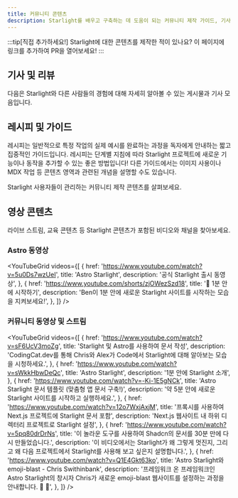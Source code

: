 ```yaml
---
title: 커뮤니티 콘텐츠
description: Starlight를 배우고 구축하는 데 도움이 되는 커뮤니티 제작 가이드, 기사 및 비디오를 찾아보세요!
---
```


:::tip[직접 추가하세요!]
Starlight에 대한 콘텐츠를 제작한 적이 있나요?
이 페이지에 링크를 추가하여 PR을 열어보세요!
:::


## 기사 및 리뷰

다음은 Starlight와 다른 사람들의 경험에 대해 자세히 알아볼 수 있는 게시물과 기사 모음입니다.

<CardGrid>
	<LinkCard
		href="https://devm.io/open-source/starlight-astro"
		title="Starlight를 사용한 정적 사이트 생성"
		description="“컴포넌트를 설계할 때 아이디어가 너무 크거나 너무 작으면 안 됩니다.” — Starlight 리드 개발자인 Chris Swithinbank와의 인터뷰"
	/>
	<LinkCard
		href="https://frontendatscale.com/blog/hybrid-frontend-architecture/"
		title="Astro와 Starlight를 사용한 하이브리드 프런트엔드 아키텍처"
		description="Maxi Ferreira와 Ben Holmes는 Starlight, TinaCMS 및 인증 기능이 있는 대화형 API 플레이그라운드를 사용하여 문서 사이트를 구축합니다."
	/>
	<LinkCard
		href="https://www.olets.dev/posts/comparing-docs-site-builders-vuepress-vs-starlight/"
		title="문서 사이트 빌더 비교: VuePress vs Starlight"
		description="이 두 프레임워크는 어떻게 비교되나요?"
	/>
	<LinkCard
		href="https://astro.build/case-studies/wp-engine/"
		title="사례 연구: 개발 비용 절감"
		description="WP Engine이 Astro의 Starlight로 개발 비용을 50% 이상 절감한 방법"
	/>
	<LinkCard
		href="https://maciekpalmowski.dev/blog/building-a-documentation-site-using-astro-starlight/"
		title="Astro의 Starlight를 사용한 문서 사이트 구축"
		description="Patchstack 문서를 Starlight로 마이그레이션하는 과정 - Maciek Palmowski"
	/>
	<LinkCard
		href="https://blog.cloudflare.com/open-source-all-the-way-down-upgrading-our-developer-documentation/"
		title="오픈소스의 힘으로"
		description="Cloudflare가 Starlight로 개발자 문서를 개선한 방법"
	/>
	<LinkCard
		href="https://starlight-changelog.netlify.app/"
		title="Starlight 변경 로그"
		description="@astrojs/starlight 패키지의 모든 릴리스를 한눈에 볼 수 있는 멋진 페이지"
	/>
</CardGrid>

## 레시피 및 가이드

레시피는 일반적으로 특정 작업의 실제 예시를 완료하는 과정을 독자에게 안내하는 짧고 집중적인 가이드입니다. 레시피는 단계별 지침에 따라 Starlight 프로젝트에 새로운 기능이나 동작을 추가할 수 있는 좋은 방법입니다! 다른 가이드에서는 이미지 사용이나 MDX 작업 등 콘텐츠 영역과 관련된 개념을 설명할 수도 있습니다.

Starlight 사용자들이 관리하는 커뮤니티 제작 콘텐츠를 살펴보세요.

<CardGrid>
	<LinkCard
		href="https://www.webpro.nl/scraps/versioned-docs-with-starlight-and-vercel"
		title="Starlight & Vercel을 사용한 버전별 문서"
		description="프로젝트의 각 주요 버전에 대해 별도의 문서 버전을 구현하는 방법에 대한 가이드"
	/>
	<LinkCard
		href="https://hideoo.dev/notes/starlight-heading-links"
		title="Starlight 제목에 링크 추가"
		description="문서의 특정 섹션에 대한 링크를 공유하기 위한 rehype 플러그인 사용 가이드"
	/>
	<LinkCard
		href="https://blog.otterlord.dev/posts/starlight-sponsors/"
		title="Starlight 사이트에 스폰서 추가"
		description="문서 사이드바에 맞춤 스폰서 컴포넌트를 구현하기 위한 가이드"
	/>
	<LinkCard
		href="https://hideoo.dev/notes/starlight-og-images"
		title="Starlight에 Open Graph 이미지 추가"
		description="페이지에 대한 소셜 이미지 및 해당 메타 태그 생성에 대한 가이드"
	/>
	<LinkCard
		href="https://hideoo.dev/notes/starlight-third-party-icon-sets"
		title="Starlight에서 타사 아이콘 세트 사용"
		description="unplugin-icons를 사용하여 Starlight에 사용 가능한 아이콘 선택 범위를 확장하는 방법에 대한 가이드"
	/>
	<LinkCard
		href="https://hideoo.dev/notes/starlight-custom-html-head"
		title="Starlight 페이지의 HTML 헤드 편집"
		description="웹 분석, 글꼴, 스크립트 등 일반적인 헤드 콘텐츠를 추가하는 방법을 알아보세요."
	/>
	<LinkCard
		href="https://dev.to/mrrobot/publishing-documentation-with-astro-starlight-691"
		title="Astro Starlight로 문서 게시"
		description="Starlight 문서 시작하기"
	/>
	<LinkCard
		href="https://events-3bg.pages.dev/jotter/starlight/guide/"
		title="View Transitions 활성화"
		description="Bag of Tricks의 view transitions 지원으로 SPA와 같은 모양과 느낌을 얻으세요"
	/>
	<LinkCard
		href="https://jamcomments.com/posts/structured-data-with-starlight"
		title="Starlight 페이지에 구조화된 데이터 추가"
		description="문서 페이지에 대한 동적 JSON-LD 구조화된 데이터를 구축하는 방법을 알아보세요."
	/>
	<LinkCard
		href="https://starlight-examples.netlify.app/"
		title="Starlight 예시"
		description="Starlight 문서 사이트에서 작업을 수행하는 실용적인 방법을 보여주는 StackBlitz 임베드 모음입니다."
	/>
	<LinkCard
		href="https://hideoo.dev/notebooks/starlight-plugins-by-example"
		title="Starlight Plugins 예시"
		description="Starlight 플러그인과 이를 빌드하는 데 사용되는 일반적인 패턴에 대한 정보와 예시 모음입니다."
	/>
</CardGrid>

## 영상 콘텐츠

라이브 스트림, 교육 콘텐츠 등 Starlight 콘텐츠가 포함된 비디오와 채널을 찾아보세요.


### Astro 동영상

<YouTubeGrid
	videos={[
		{
			href: 'https://www.youtube.com/watch?v=5u0Ds7wzUeI',
			title: 'Astro Starlight',
			description: '공식 Starlight 출시 동영상',
		},
		{
			href: 'https://www.youtube.com/shorts/zjOWezSzd18',
			title: '🌟 1분 안에 시작하기',
			description:
				'Ben이 1분 안에 새로운 Starlight 사이트를 시작하는 모습을 지켜보세요!',
		},
	]}
/>

### 커뮤니티 동영상 및 스트림

<YouTubeGrid
	videos={[
		{
			href: 'https://www.youtube.com/watch?v=sF6UcV3moZg',
			title: 'Starlight 및 Astro를 사용하여 문서 작성',
			description:
				'CodingCat.dev를 통해 Chris와 Alex가 Code에서 Starlight에 대해 알아보는 모습을 시청하세요.',
		},
		{
			href: 'https://www.youtube.com/watch?v=sWkkHbwDeQc',
			title: 'Astro Starlight',
			description: '1분 안에 Starlight 소개',
		},
		{
			href: 'https://www.youtube.com/watch?v=-Ki-1E5gNCk',
			title: 'Astro Starlight 문서 템플릿 (맞춤형 앱 문서 구축!)',
			description: '약 5분 안에 새로운 Starlight 사이트를 시작하고 실행하세요.',
		},
		{
			href: 'https://www.youtube.com/watch?v=12o7WxjAxjM',
			title: '프록시를 사용하여 Next.js 프로젝트에 Starlight 문서 포함',
			description:
				'Next.js 웹사이트 내 하위 디렉터리 프로젝트로 Starlight 설정',
		},
		{
			href: 'https://www.youtube.com/watch?v=5pq80drDrNs',
			title:
				'이 놀라운 도구를 사용하여 Shadcn의 문서를 30분 만에 다시 만들었습니다.',
			description:
				'이 비디오에서는 Starlight가 왜 그렇게 멋진지, 그리고 왜 다음 프로젝트에서 Starlight를 사용해 보고 싶은지 설명합니다.',
		},
		{
			href: 'https://www.youtube.com/watch?v=Q1E4Gkt63ko',
			title: 'Astro Starlight와 emoji-blast - Chris Swithinbank',
			description:
				'프레임워크 온 프레임워크인 Astro Starlight의 창시자 Chris가 새로운 emoji-blast 웹사이트를 설정하는 과정을 안내합니다. 🌟 🎇',
		},
	]}
/>
